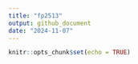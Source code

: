 ```yaml
---
title: "fp2513"
output: github_document
date: "2024-11-07"
---
```


```r
knitr::opts_chunk$set(echo = TRUE)
```

